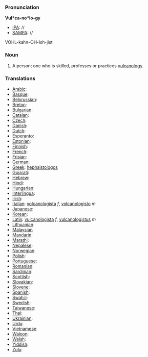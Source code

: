 ===Pronunciation===

'''Vul*ca-no*lo-gy'''
*[[IPA]]: //
*[[SAMPA]]: //
VOHL-kahn-OH-loh-jist
===Noun===

#A person; one who is skilled, professes or practices [[vulcanology]]. 

===Translations===

*[[Arabic]]:
*[[Basque]]:
*[[Belorussian]]:
*[[Breton]]:
*[[Bulgarian]]:
*[[Catalan]]:
*[[Czech]]:
*[[Danish]]:
*[[Dutch]]:
*[[Esperanto]]:
*[[Estonian]]:
*[[Finnish]]:
*[[French]]:
*[[Frisian]]:
*[[German]]:
*[[Greek]]: [[hephaistologos]]
*[[Gujarati]]:
*[[Hebrew]]:
*[[Hindi]]:
*[[Hungarian]]:
*[[Interlingua]]:
*[[Irish]]:
*[[Italian]]: [[volcanologista]] ''f'', [[volcanologisto]] ''m''
*[[Japanese]]:
*[[Korean]]:
*[[Latin]]: [[vulcanologista]] ''f'', [[vulcanologistus]] ''m''
*[[Lithuanian]]:
*[[Malaysian]]
*[[Mandarin]]:
*[[Marathi]]:
*[[Nepalese]]:
*[[Norwegian]]:
*[[Polish]]:
*[[Portuguese]]:
*[[Romanian]]:
*[[Sardinian]]:
*[[Scottish]]:
*[[Slovakian]]:
*[[Slovene]]:
*[[Spanish]]:
*[[Swahili]]:
*[[Swedish]]:
*[[Taiwanese]]:
*[[Thai]]:
*[[Ukrainian]]:
*[[Urdu]]:
*[[Vietnamese]]:
*[[Waloon]]:
*[[Welsh]]:
*[[Yiddish]]:
*[[Zulu]]: